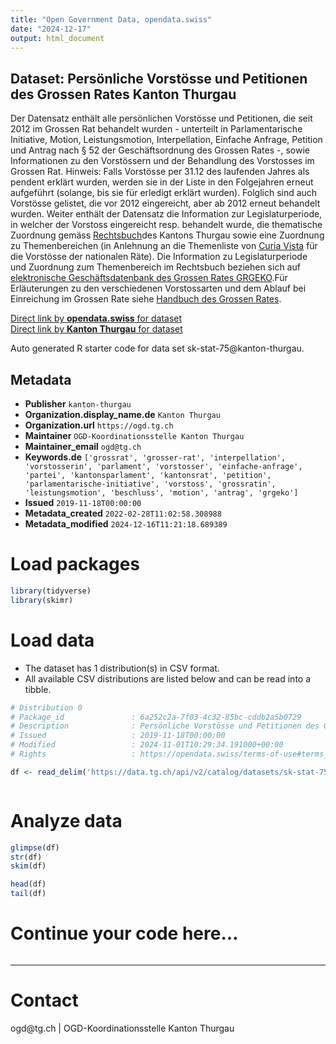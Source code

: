 ```yaml
---
title: "Open Government Data, opendata.swiss"
date: "2024-12-17"
output: html_document
---
```


## Dataset: Persönliche Vorstösse und Petitionen des Grossen Rates Kanton Thurgau

Der Datensatz enthält alle persönlichen Vorstösse und Petitionen, die seit 2012 im Grossen Rat behandelt wurden - unterteilt in Parlamentarische Initiative, Motion, Leistungsmotion, Interpellation, Einfache Anfrage, Petition und Antrag nach § 52 der Geschäftsordnung des Grossen Rates -, sowie Informationen zu den Vorstössern und der Behandlung des Vorstosses im Grossen Rat. Hinweis: Falls Vorstösse per 31.12 des laufenden Jahres als pendent erklärt wurden, werden sie in der Liste in den Folgejahren erneut aufgeführt (solange, bis sie für erledigt erklärt wurden). Folglich sind auch Vorstösse gelistet, die vor 2012 eingereicht, aber ab 2012 erneut behandelt wurden. Weiter enthält der Datensatz die Information zur Legislaturperiode, in welcher der Vorstoss eingereicht resp. behandelt wurde, die thematische Zuordnung gemäss [Rechtsbuch ](https://www.rechtsbuch.tg.ch/app/de/systematic/texts_of_law)des Kantons Thurgau sowie eine Zuordnung zu Themenbereichen (in Anlehnung an die Themenliste von [Curia Vista](https://www.parlament.ch/de/ratsbetrieb/curia-vista) für die Vorstösse der nationalen Räte). Die Information zu Legislaturperiode und Zuordnung zum Themenbereich im Rechtsbuch beziehen sich auf [elektronische Geschäftsdatenbank des Grossen Rates GRGEKO](https://grgeko.tg.ch/).Für Erläuterungen zu den verschiedenen Vorstossarten und dem Ablauf bei Einreichung im Grossen Rate siehe [Handbuch des Grossen Rates](https://parlament.tg.ch/geschaefte/handbuch-grosser-rat.html/12314).

[Direct link by **opendata.swiss** for dataset](https://opendata.swiss/de/dataset/vorstosse-im-grossen-rat-kanton-thurgau-personliche-vorstosse-und-petitionen-des-grossen-rates-)<br>
[Direct link by **Kanton Thurgau** for dataset](https://data.tg.ch/explore/dataset/sk-stat-75/)

Auto generated R starter code for data set sk-stat-75@kanton-thurgau.

## Metadata

- **Publisher** `kanton-thurgau`
- **Organization.display_name.de** `Kanton Thurgau`
- **Organization.url** `https://ogd.tg.ch`
- **Maintainer** `OGD-Koordinationsstelle Kanton Thurgau`
- **Maintainer_email** `ogd@tg.ch`
- **Keywords.de** `['grossrat', 'grosser-rat', 'interpellation', 'vorstosserin', 'parlament', 'vorstosser', 'einfache-anfrage', 'partei', 'kantonsparlament', 'kantonsrat', 'petition', 'parlamentarische-initiative', 'vorstoss', 'grossratin', 'leistungsmotion', 'beschluss', 'motion', 'antrag', 'grgeko']`
- **Issued** `2019-11-18T00:00:00`
- **Metadata_created** `2022-02-28T11:02:58.308988`
- **Metadata_modified** `2024-12-16T11:21:18.689389`


# Load packages

```r

library(tidyverse)
library(skimr)

```

# Load data

-   The dataset has 1 distribution(s) in CSV format.
-   All available CSV distributions are listed below and can be read into a tibble.

```r

# Distribution 0
# Package_id               : 6a252c2a-7f03-4c32-85bc-cddb2a5b0729
# Description              : Persönliche Vorstösse und Petitionen des Grossen Rates Kanton Thurgau (csv)
# Issued                   : 2019-11-18T00:00:00
# Modified                 : 2024-11-01T10:29:34.191000+00:00
# Rights                   : https://opendata.swiss/terms-of-use#terms_by

df <- read_delim('https://data.tg.ch/api/v2/catalog/datasets/sk-stat-75/exports/csv?use_labels=true')



```

# Analyze data

```r

glimpse(df)
str(df)
skim(df)

head(df)
tail(df)

```

# Continue your code here...

```r

```

------------------------------------------------------------------------

# Contact

ogd@tg.ch | OGD-Koordinationsstelle Kanton Thurgau
